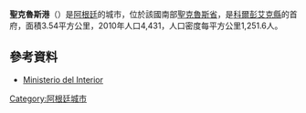 '''聖克魯斯港'''（{{lang-es|Puerto Santa Cruz}}）是[[阿根廷|阿根廷]]的城市，位於該國南部[[聖克魯斯省_(阿根廷)|聖克魯斯省]]，是[[科爾彭艾克縣|科爾彭艾克縣]]的首府，面積3.54平方公里，2010年人口4,431，人口密度每平方公里1,251.6人。

==參考資料==
*[http://www.mininterior.gov.ar/ Ministerio del Interior] {{Wayback|url=http://www.mininterior.gov.ar/ |date=20140610230411 }} {{es icon}}

{{coord|50|1|9|S|68|31|18|W|display=title}}

{{Argentina-geo-stub}}
[[Category:阿根廷城市|Category:阿根廷城市]]